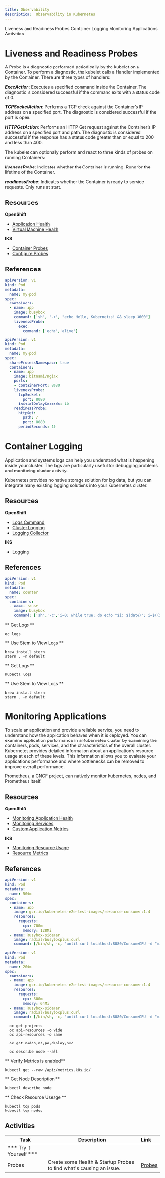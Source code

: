 ```yaml
---
title: Observability
description:  Observability in Kubernetes
---
```


<AnchorLinks>
  <AnchorLink>Liveness and Readiness Probes</AnchorLink>
  <AnchorLink>Container Logging</AnchorLink>
  <AnchorLink>Monitoring Applications</AnchorLink>
  <AnchorLink>Activities</AnchorLink>
</AnchorLinks>

# Liveness and Readiness Probes

A Probe is a diagnostic performed periodically by the kubelet on a Container. To perform a diagnostic, the kubelet calls a Handler implemented by the Container. There are three types of handlers:

***ExecAction***: Executes a specified command inside the Container. The diagnostic is considered successful if the command exits with a status code of 0.

***TCPSocketAction***: Performs a TCP check against the Container’s IP address on a specified port. The diagnostic is considered successful if the port is open.

***HTTPGetAction***: Performs an HTTP Get request against the Container’s IP address on a specified port and path. The diagnostic is considered successful if the response has a status code greater than or equal to 200 and less than 400.

The kubelet can optionally perform and react to three kinds of probes on running Containers:

***livenessProbe***: Indicates whether the Container is running. Runs for the lifetime of the Container.

***readinessProbe***: Indicates whether the Container is ready to service requests. Only runs at start.


## Resources

**OpenShift**
- [Application Health](https://docs.openshift.com/container-platform/4.3/applications/application-health.html)
- [Virtual Machine Health](https://docs.openshift.com/container-platform/4.3/cnv/cnv_logging_events_monitoring/cnv-monitoring-vm-health.html)

**IKS**
- [Container Probes](https://kubernetes.io/docs/concepts/workloads/pods/pod-lifecycle/#container-probes)
- [Configure Probes](https://kubernetes.io/docs/tasks/configure-pod-container/configure-liveness-readiness-probes/)

## References

```yaml
apiVersion: v1
kind: Pod
metadata:
  name: my-pod
spec:
  containers:
  - name: app
    image: busybox
    command: ['sh', '-c', "echo Hello, Kubernetes! && sleep 3600"]
    livenessProbe:
      exec:
        command: ['echo','alive']
```

```yaml
apiVersion: v1
kind: Pod
metadata:
  name: my-pod
spec:
  shareProcessNamespace: true
  containers:
  - name: app
    image: bitnami/nginx
    ports:
    - containerPort: 8080
    livenessProbe:
      tcpSocket:
        port: 8080
      initialDelaySeconds: 10
    readinessProbe:
      httpGet:
        path: /
        port: 8080
      periodSeconds: 10
```

# Container Logging

Application and systems logs can help you understand what is happening inside your cluster. The logs are particularly useful for debugging problems and monitoring cluster activity.

Kubernetes provides no native storage solution for log data, but you can integrate many existing logging solutions into your Kubernetes cluster.

## Resources

**OpenShift**
- [Logs Command](https://docs.openshift.com/container-platform/4.3/cli_reference/openshift_cli/developer-cli-commands.html#logs)
- [Cluster Logging](https://docs.openshift.com/container-platform/4.3/logging/cluster-logging.html)
- [Logging Collector](https://docs.openshift.com/container-platform/4.3/logging/config/cluster-logging-collector.html)

**IKS**
- [Logging](https://kubernetes.io/docs/concepts/cluster-administration/logging/)

## References


```yaml
apiVersion: v1
kind: Pod
metadata:
  name: counter
spec:
  containers:
  - name: count
    image: busybox
    command: ['sh','-c','i=0; while true; do echo "$i: $(date)"; i=$((i+1)); sleep 5; done']
```
<Tabs>
<Tab label="OpenShift">

** Get Logs **
```
oc logs
```
** Use Stern to View Logs **
```
brew install stern
stern . -n default
```

</Tab>

<Tab label="IKS">

** Get Logs **
```
kubectl logs
```
** Use Stern to View Logs **
```
brew install stern
stern . -n default
```

</Tab>

</Tabs>

# Monitoring Applications

To scale an application and provide a reliable service, you need to understand how the application behaves when it is deployed. You can examine application performance in a Kubernetes cluster by examining the containers, pods, services, and the characteristics of the overall cluster. Kubernetes provides detailed information about an application’s resource usage at each of these levels. This information allows you to evaluate your application’s performance and where bottlenecks can be removed to improve overall performance.

Prometheus, a CNCF project, can natively monitor Kubernetes, nodes, and Prometheus itself.

## Resources

**OpenShift**
- [Monitoring Application Health](https://docs.openshift.com/container-platform/4.3/applications/application-health.html)
- [Monitoring Services](https://docs.openshift.com/container-platform/4.3/monitoring/monitoring-your-own-services.html)
- [Custom Application Metrics](https://docs.openshift.com/container-platform/4.3/monitoring/exposing-custom-application-metrics-for-autoscaling.html)

**IKS**
- [Monitoring Resource Usage](https://kubernetes.io/docs/tasks/debug-application-cluster/resource-usage-monitoring/)
- [Resource Metrics](https://kubernetes.io/docs/tasks/debug-application-cluster/resource-metrics-pipeline/)

## References

```yaml
apiVersion: v1
kind: Pod
metadata:
  name: 500m
spec:
  containers:
  - name: app
    image: gcr.io/kubernetes-e2e-test-images/resource-consumer:1.4
    resources:
      requests:
        cpu: 700m
        memory: 128Mi
  - name: busybox-sidecar
    image: radial/busyboxplus:curl
    command: [/bin/sh, -c, 'until curl localhost:8080/ConsumeCPU -d "millicores=500&durationSec=3600"; do sleep 5; done && sleep 3700']
```

```yaml
apiVersion: v1
kind: Pod
metadata:
  name: 200m
spec:
  containers:
  - name: app
    image: gcr.io/kubernetes-e2e-test-images/resource-consumer:1.4
    resources:
      requests:
        cpu: 300m
        memory: 64Mi
  - name: busybox-sidecar
    image: radial/busyboxplus:curl
    command: [/bin/sh, -c, 'until curl localhost:8080/ConsumeCPU -d "millicores=200&durationSec=3600"; do sleep 5; done && sleep 3700']
```
<Tabs>
<Tab label="OpenShift">

```
  oc get projects
  oc api-resources -o wide
  oc api-resources -o name

  oc get nodes,ns,po,deploy,svc

  oc describe node --all
  ```

</Tab>

<Tab label="IKS">

** Verify Metrics is enabled**
```
kubectl get --raw /apis/metrics.k8s.io/
```

** Get Node Description **
```
kubectl describe node
```

** Check Resource Useage **
```
kubectl top pods
kubectl top nodes
```

</Tab>

</Tabs>

## Activities

| Task                            | Description         | Link        |
| --------------------------------| ------------------  |:----------- |
| *** Try It Yourself ***                         |         |         |
| Probes | Create some Health & Startup Probes to find what's causing an issue.  | [Probes](../kube-overview/activities/labs/lab4) |
